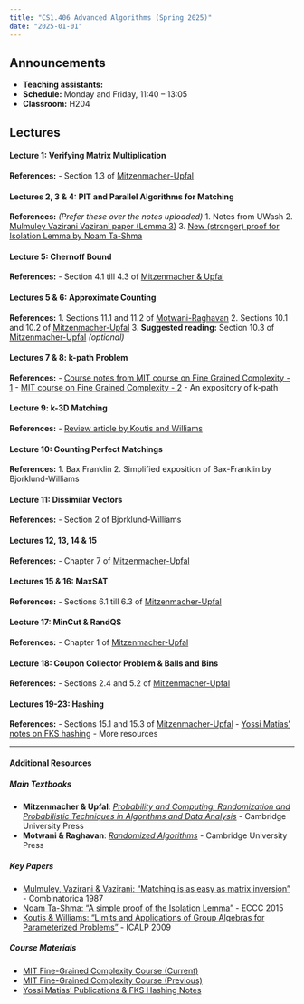 ```yaml
---
title: "CS1.406 Advanced Algorithms (Spring 2025)"
date: "2025-01-01"
---
```


## Announcements

- **Teaching assistants:** 
- **Schedule:** Monday and Friday, 11:40 -- 13:05
- **Classroom:** H204

## Lectures

#### Lecture 1: Verifying Matrix Multiplication

**References:**
- Section 1.3 of [Mitzenmacher-Upfal](https://www.cambridge.org/core/books/probability-and-computing/3A5B47DB315FC64B9256C5C8131C5EFA)

#### Lectures 2, 3 & 4: PIT and Parallel Algorithms for Matching

**References:** *(Prefer these over the notes uploaded)*
1. Notes from UWash
2. [Mulmuley Vazirani Vazirani paper (Lemma 3)](https://link.springer.com/article/10.1007/BF02579206)
3. [New (stronger) proof for Isolation Lemma by Noam Ta-Shma](https://eccc.weizmann.ac.il/report/2015/080/)

#### Lecture 5: Chernoff Bound

**References:**
- Section 4.1 till 4.3 of [Mitzenmacher & Upfal](https://www.cambridge.org/core/books/probability-and-computing/3A5B47DB315FC64B9256C5C8131C5EFA)

#### Lectures 5 & 6: Approximate Counting

**References:**
1. Sections 11.1 and 11.2 of [Motwani-Raghavan](https://www.cambridge.org/core/books/randomized-algorithms/6A3E5CD760B0DDBA3794A100EE2843E8)
2. Sections 10.1 and 10.2 of [Mitzenmacher-Upfal](https://www.cambridge.org/core/books/probability-and-computing/3A5B47DB315FC64B9256C5C8131C5EFA)
3. **Suggested reading:** Section 10.3 of [Mitzenmacher-Upfal](https://www.cambridge.org/core/books/probability-and-computing/3A5B47DB315FC64B9256C5C8131C5EFA) *(optional)*

#### Lectures 7 & 8: k-path Problem

**References:**
- [Course notes from MIT course on Fine Grained Complexity - 1](https://people.csail.mit.edu/virgi/6.1420/)
- [MIT course on Fine Grained Complexity - 2](https://people.csail.mit.edu/virgi/6.s078/)
- An expository of k-path

#### Lecture 9: k-3D Matching

**References:**
- [Review article by Koutis and Williams](https://link.springer.com/chapter/10.1007/978-3-642-02927-1_54)

#### Lecture 10: Counting Perfect Matchings

**References:**
1. Bax Franklin
2. Simplified exposition of Bax-Franklin by Bjorklund-Williams

#### Lecture 11: Dissimilar Vectors

**References:**
- Section 2 of Bjorklund-Williams

#### Lectures 12, 13, 14 & 15

**References:**
- Chapter 7 of [Mitzenmacher-Upfal](https://www.cambridge.org/core/books/probability-and-computing/3A5B47DB315FC64B9256C5C8131C5EFA)

#### Lectures 15 & 16: MaxSAT

**References:**
- Sections 6.1 till 6.3 of [Mitzenmacher-Upfal](https://www.cambridge.org/core/books/probability-and-computing/3A5B47DB315FC64B9256C5C8131C5EFA)

#### Lecture 17: MinCut & RandQS

**References:**
- Chapter 1 of [Mitzenmacher-Upfal](https://www.cambridge.org/core/books/probability-and-computing/3A5B47DB315FC64B9256C5C8131C5EFA)

#### Lecture 18: Coupon Collector Problem & Balls and Bins

**References:**
- Sections 2.4 and 5.2 of [Mitzenmacher-Upfal](https://www.cambridge.org/core/books/probability-and-computing/3A5B47DB315FC64B9256C5C8131C5EFA)

#### Lectures 19-23: Hashing

**References:**
- Sections 15.1 and 15.3 of [Mitzenmacher-Upfal](https://www.cambridge.org/core/books/probability-and-computing/3A5B47DB315FC64B9256C5C8131C5EFA)
- [Yossi Matias' notes on FKS hashing](http://theory.stanford.edu/~matias/papers.html)
- More resources

---

#### Additional Resources

##### Main Textbooks
- **Mitzenmacher & Upfal**: [*Probability and Computing: Randomization and Probabilistic Techniques in Algorithms and Data Analysis*](https://www.cambridge.org/core/books/probability-and-computing/3A5B47DB315FC64B9256C5C8131C5EFA) - Cambridge University Press
- **Motwani & Raghavan**: [*Randomized Algorithms*](https://www.cambridge.org/core/books/randomized-algorithms/6A3E5CD760B0DDBA3794A100EE2843E8) - Cambridge University Press

##### Key Papers
- [Mulmuley, Vazirani & Vazirani: "Matching is as easy as matrix inversion"](https://link.springer.com/article/10.1007/BF02579206) - Combinatorica 1987
- [Noam Ta-Shma: "A simple proof of the Isolation Lemma"](https://eccc.weizmann.ac.il/report/2015/080/) - ECCC 2015
- [Koutis & Williams: "Limits and Applications of Group Algebras for Parameterized Problems"](https://link.springer.com/chapter/10.1007/978-3-642-02927-1_54) - ICALP 2009

##### Course Materials
- [MIT Fine-Grained Complexity Course (Current)](https://people.csail.mit.edu/virgi/6.1420/)
- [MIT Fine-Grained Complexity Course (Previous)](https://people.csail.mit.edu/virgi/6.s078/)
- [Yossi Matias' Publications & FKS Hashing Notes](http://theory.stanford.edu/~matias/papers.html)